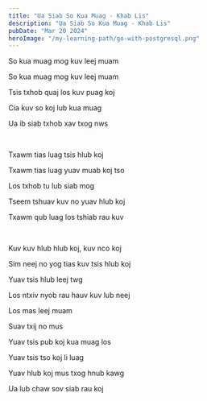 ```yaml
---
title: "Ua Siab So Kua Muag - Khab Lis"
description: "Ua Siab So Kua Muag - Khab Lis"
pubDate: "Mar 20 2024"
heroImage: "/my-learning-path/go-with-postgresql.png"
---
```


So kua muag mog kuv leej muam

So kua muag mog kuv leej muam

Tsis txhob quaj los kuv puag koj

Cia kuv so koj lub kua muag

Ua ib siab txhob xav txog nws

<br />

Txawm tias luag tsis hlub koj

Txawm tias luag yuav muab koj tso

Los txhob tu lub siab mog

Tseem tshuav kuv no yuav hlub koj

Txawm qub luag los tshiab rau kuv

<br />

Kuv kuv hlub hlub koj, kuv nco koj

Sim neej no yog tias kuv tsis hlub koj

Yuav tsis hlub leej twg

Los ntxiv nyob rau hauv kuv lub neej

Los mas leej muam

Suav txij no mus

Yuav tsis pub koj kua muag los

Yuav tsis tso koj li luag

Yuav hlub koj mus txog hnub kawg

Ua lub chaw sov siab rau koj